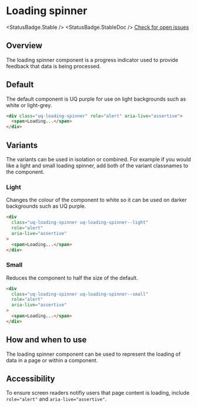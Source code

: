 
<Meta of={LoadingSpinnerStories} />

# Loading spinner

<StatusBadge.Stable /> <StatusBadge.StableDoc /> [Check for open
issues](https://github.com/uq-its-ss/design-system/issues)

## Overview

The loading spinner component is a progress indicator used to provide feedback that data is being processed.

## Default

The default component is UQ purple for use on light backgrounds such as white or light-grey.

<Canvas sourceState="hidden">
  <Story of={LoadingSpinnerStories.loadingSpinner} />
</Canvas>

```html
<div class="uq-loading-spinner" role="alert" aria-live="assertive">
  <span>Loading...</span>
</div>
```

## Variants

The variants can be used in isolation or combined. For example if you would like a light and small loading spinner, add both of the variant classnames to the component.

### Light

Changes the colour of the component to white so it can be used on darker backgrounds such as UQ purple.

<Canvas sourceState="hidden">
  <Story of={LoadingSpinnerStories.loadingSpinnerLight} />
</Canvas>

```html
<div
  class="uq-loading-spinner uq-loading-spinner--light"
  role="alert"
  aria-live="assertive"
>
  <span>Loading...</span>
</div>
```

### Small

Reduces the component to half the size of the default.

<Canvas sourceState="hidden">
  <Story of={LoadingSpinnerStories.loadingSpinnerSmall} />
</Canvas>

```html
<div
  class="uq-loading-spinner uq-loading-spinner--small"
  role="alert"
  aria-live="assertive"
>
  <span>Loading...</span>
</div>
```

## How and when to use

The loading spinner component can be used to represent the loading of data in a page or within a component.

## Accessibility

To ensure screen readers notifiy users that page content is loading, include `role="alert"` and `aria-live="assertive"`.
